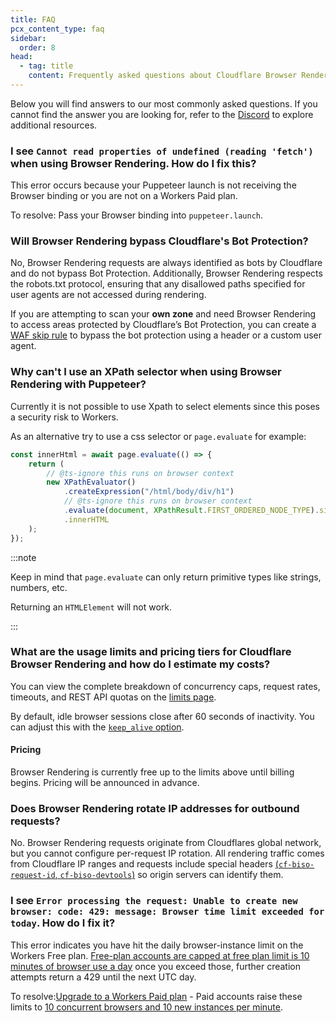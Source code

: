 ```yaml
---
title: FAQ
pcx_content_type: faq
sidebar:
  order: 8
head:
  - tag: title
    content: Frequently asked questions about Cloudflare Browser Rendering
---
```



Below you will find answers to our most commonly asked questions. If you cannot find the answer you are looking for, refer to the [Discord](https://discord.cloudflare.com) to explore additional resources.

### I see `Cannot read properties of undefined (reading 'fetch')` when using Browser Rendering. How do I fix this?

This error occurs because your Puppeteer launch is not receiving the Browser binding or you are not on a Workers Paid plan.

To resolve: Pass your Browser binding into `puppeteer.launch`.

### Will Browser Rendering bypass Cloudflare's Bot Protection?

No, Browser Rendering requests are always identified as bots by Cloudflare and do not bypass Bot Protection. Additionally, Browser Rendering respects the robots.txt protocol, ensuring that any disallowed paths specified for user agents are not accessed during rendering.

If you are attempting to scan your **own zone** and need Browser Rendering to access areas protected by Cloudflare’s Bot Protection, you can create a [WAF skip rule](/waf/custom-rules/skip/) to bypass the bot protection using a header or a custom user agent.

### Why can't I use an XPath selector when using Browser Rendering with Puppeteer?

Currently it is not possible to use Xpath to select elements since this poses a security risk to Workers.

As an alternative try to use a css selector or `page.evaluate` for example:

```ts
const innerHtml = await page.evaluate(() => {
	return (
		// @ts-ignore this runs on browser context
		new XPathEvaluator()
			.createExpression("/html/body/div/h1")
			// @ts-ignore this runs on browser context
			.evaluate(document, XPathResult.FIRST_ORDERED_NODE_TYPE).singleNodeValue
			.innerHTML
	);
});
```

:::note

Keep in mind that `page.evaluate` can only return primitive types like strings, numbers, etc.

Returning an `HTMLElement` will not work.

:::

### What are the usage limits and pricing tiers for Cloudflare Browser Rendering and how do I estimate my costs?

You can view the complete breakdown of concurrency caps, request rates, timeouts, and REST API quotas on the [limits page](/browser-rendering/platform/limits/).

By default, idle browser sessions close after 60 seconds of inactivity. You can adjust this with the [`keep_alive` option](/browser-rendering/platform/puppeteer/#keep-alive).

#### Pricing

Browser Rendering is currently free up to the limits above until billing begins. Pricing will be announced in advance.

### Does Browser Rendering rotate IP addresses for outbound requests?

No. Browser Rendering requests originate from Cloudflares global network, but you cannot configure per-request IP rotation. All rendering traffic comes from Cloudflare IP ranges and requests include special headers [(`cf-biso-request-id`, `cf-biso-devtools`)](/browser-rendering/reference/automatic-request-headers/) so origin servers can identify them.

### I see `Error processing the request: Unable to create new browser: code: 429: message: Browser time limit exceeded for today`. How do I fix it?

This error indicates you have hit the daily browser-instance limit on the Workers Free plan. [Free-plan accounts are capped at free plan limit is 10 minutes of browser use a day](/browser-rendering/platform/limits/#workers-free) once you exceed those, further creation attempts return a 429 until the next UTC day.

To resolve:[Upgrade to a Workers Paid plan](/workers/platform/pricing/) - Paid accounts raise these limits to [10 concurrent browsers and 10 new instances per minute](/browser-rendering/platform/limits/#workers-paid).
